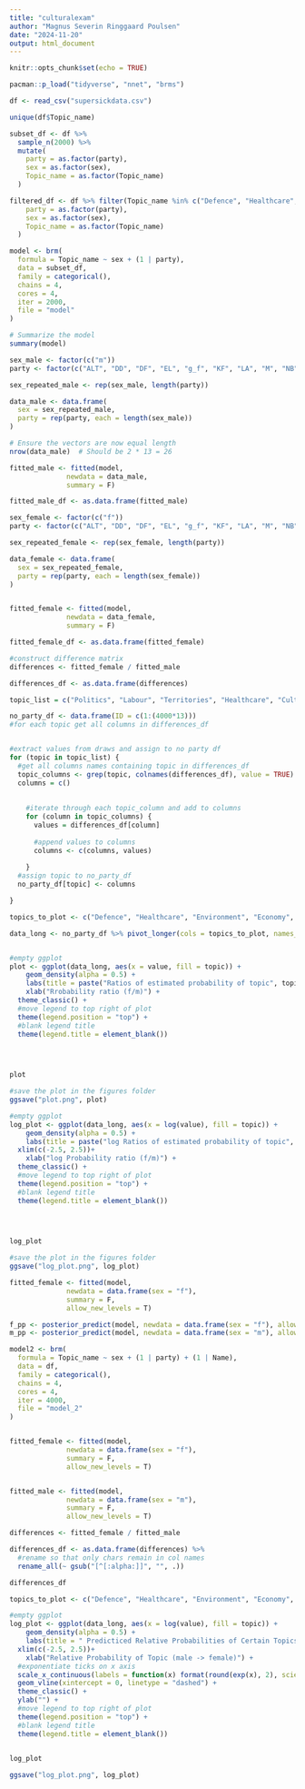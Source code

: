 ```yaml
---
title: "culturalexam"
author: "Magnus Severin Ringgaard Poulsen"
date: "2024-11-20"
output: html_document
---
```


```r
knitr::opts_chunk$set(echo = TRUE)
```

```r
pacman::p_load("tidyverse", "nnet", "brms")
```

```r
df <- read_csv("supersickdata.csv")
```

```r
unique(df$Topic_name)
```


```r
subset_df <- df %>%
  sample_n(2000) %>% 
  mutate(
    party = as.factor(party),
    sex = as.factor(sex),
    Topic_name = as.factor(Topic_name)
  )


```

```r
filtered_df <- df %>% filter(Topic_name %in% c("Defence", "Healthcare", "Education", "Economy")) %>% mutate(
    party = as.factor(party),
    sex = as.factor(sex),
    Topic_name = as.factor(Topic_name)
  )

```


```r
model <- brm(
  formula = Topic_name ~ sex + (1 | party), 
  data = subset_df,
  family = categorical(),  
  chains = 4,
  cores = 4,
  iter = 2000,
  file = "model"
)

# Summarize the model
summary(model)

```



```r
sex_male <- factor(c("m"))
party <- factor(c("ALT", "DD", "DF", "EL", "g_f", "KF", "LA", "M", "NB", "RV", "S", "SF", "V"))

sex_repeated_male <- rep(sex_male, length(party))

data_male <- data.frame(
  sex = sex_repeated_male,
  party = rep(party, each = length(sex_male))
)

# Ensure the vectors are now equal length
nrow(data_male)  # Should be 2 * 13 = 26

fitted_male <- fitted(model,
              newdata = data_male,
              summary = F)

fitted_male_df <- as.data.frame(fitted_male)
```

```r
sex_female <- factor(c("f"))
party <- factor(c("ALT", "DD", "DF", "EL", "g_f", "KF", "LA", "M", "NB", "RV", "S", "SF", "V"))

sex_repeated_female <- rep(sex_female, length(party))

data_female <- data.frame(
  sex = sex_repeated_female,
  party = rep(party, each = length(sex_female))
)


fitted_female <- fitted(model,
              newdata = data_female,
              summary = F)

fitted_female_df <- as.data.frame(fitted_female)
```

```r
#construct difference matrix
differences <- fitted_female / fitted_male

differences_df <- as.data.frame(differences)

topic_list = c("Politics", "Labour", "Territories", "Healthcare", "Culture", "Social Affairs", "Foreign Affairs", "Housing", "Education", "Justice", "Business", "Defence", "Regional Affairs", "Environment", "Economy", "Infrastructure", "European Integration", "Immigration", "Energy", "Agriculture")

no_party_df <- data.frame(ID = c(1:(4000*13)))
#for each topic get all columns in differences_df


#extract values from draws and assign to no party df
for (topic in topic_list) {
  #get all columns names containing topic in differences_df
  topic_columns <- grep(topic, colnames(differences_df), value = TRUE)
  columns = c()
  
  
    #iterate through each topic_column and add to columns
    for (column in topic_columns) {
      values = differences_df[column]
      
      #append values to columns
      columns <- c(columns, values)
      
    }
  #assign topic to no_party_df
  no_party_df[topic] <- columns

}


```
```r
topics_to_plot <- c("Defence", "Healthcare", "Environment", "Economy", "Education")

data_long <- no_party_df %>% pivot_longer(cols = topics_to_plot, names_to = "topic", values_to = "value")


#empty ggplot
plot <- ggplot(data_long, aes(x = value, fill = topic)) +
    geom_density(alpha = 0.5) +
    labs(title = paste("Ratios of estimated probability of topic", topic)) +
    xlab("Rrobability ratio (f/m)") +
  theme_classic() +
  #move legend to top right of plot
  theme(legend.position = "top") +
  #blank legend title
  theme(legend.title = element_blank()) 

  


plot

#save the plot in the figures folder
ggsave("plot.png", plot)

#empty ggplot
log_plot <- ggplot(data_long, aes(x = log(value), fill = topic)) +
    geom_density(alpha = 0.5) +
    labs(title = paste("log Ratios of estimated probability of topic", topic)) +
  xlim(c(-2.5, 2.5))+
    xlab("log Probability ratio (f/m)") +
  theme_classic() +
  #move legend to top right of plot
  theme(legend.position = "top") +
  #blank legend title
  theme(legend.title = element_blank()) 

  


log_plot

#save the plot in the figures folder
ggsave("log_plot.png", log_plot)
```


```r
fitted_female <- fitted(model,
              newdata = data.frame(sex = "f"),
              summary = F,
              allow_new_levels = T)

f_pp <- posterior_predict(model, newdata = data.frame(sex = "f"), allow_new_levels = TRUE)
m_pp <- posterior_predict(model, newdata = data.frame(sex = "m"), allow_new_levels = TRUE)

```

```r
model2 <- brm(
  formula = Topic_name ~ sex + (1 | party) + (1 | Name), 
  data = df,
  family = categorical(),  
  chains = 4,
  cores = 4,
  iter = 4000,
  file = "model_2"
)



```


```r

fitted_female <- fitted(model,
              newdata = data.frame(sex = "f"),
              summary = F,
              allow_new_levels = T)


fitted_male <- fitted(model,
              newdata = data.frame(sex = "m"),
              summary = F,
              allow_new_levels = T)

differences <- fitted_female / fitted_male

differences_df <- as.data.frame(differences) %>%
  #rename so that only chars remain in col names
  rename_all(~ gsub("[^[:alpha:]]", "", .)) 

differences_df 

topics_to_plot <- c("Defence", "Healthcare", "Environment", "Economy", "Education")

#empty ggplot
log_plot <- ggplot(data_long, aes(x = log(value), fill = topic)) +
    geom_density(alpha = 0.5) +
    labs(title = " Predicticed Relative Probabilities of Certain Topics") +
  xlim(c(-2.5, 2.5))+
    xlab("Relative Probability of Topic (male -> female)") +
  #exponentiate ticks on x axis
  scale_x_continuous(labels = function(x) format(round(exp(x), 2), scientific = FALSE)) +
  geom_vline(xintercept = 0, linetype = "dashed") +
  theme_classic() +
  ylab("") +
  #move legend to top right of plot
  theme(legend.position = "top") +
  #blank legend title
  theme(legend.title = element_blank())  
  

log_plot

ggsave("log_plot.png", log_plot)

```





